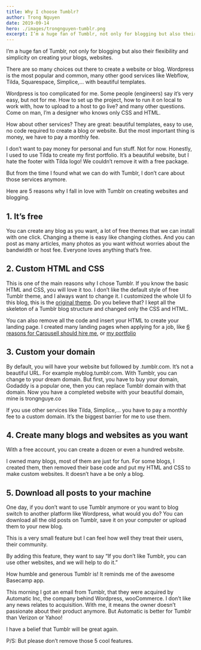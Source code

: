 ```yaml
---
title: Why I choose Tumblr?
author: Trong Nguyen
date: 2019-09-14
hero: ./images/trongnguyen-tumblr.png
excerpt: I’m a huge fan of Tumblr, not only for blogging but also their flexibility and simplicity on creating your blogs, websites.
---
```


I’m a huge fan of Tumblr, not only for blogging but also their flexibility and simplicity on creating your blogs, websites.

There are so many choices out there to create a website or blog. Wordpress is the most popular and common, many other good services like Webflow, Tilda, Squarespace, Simplice,… with beautiful templates.

Wordpress is too complicated for me. Some people (engineers) say it’s very easy, but not for me. How to set up the project, how to run it on local to work with, how to upload to a host to go live? and many other questions. Come on man, I’m a designer who knows only CSS and HTML.

How about other services? They are great: beautiful templates, easy to use, no code required to create a blog or website. But the most important thing is money, we have to pay a monthly fee.

I don’t want to pay money for personal and fun stuff. Not for now.
Honestly, I used to use Tilda to create my first portfolio. It’s a beautiful website, but I hate the footer with Tilda logo! We couldn’t remove it with a free package.

But from the time I found what we can do with Tumblr, I don’t care about those services anymore.

Here are 5 reasons why I fall in love with Tumblr on creating websites and blogging.

## 1. It’s free
You can create any blog as you want, a lot of free themes that we can install with one click. Changing a theme is easy like changing clothes.
And you can post as many articles, many photos as you want without worries about the bandwidth or host fee.
Everyone loves anything that’s free.

## 2. Custom HTML and CSS
This is one of the main reasons why I chose Tumblr.
If you know the basic HTML and CSS, you will love it too. I don’t like the default style of free Tumblr theme, and I always want to change it. I customized the whole UI fo this blog, this is the [original theme](https://oscar-theme.tumblr.com/). Do you believe that? I kept all the skeleton of a Tumblr blog structure and changed only the CSS and HTML.

You can also remove all the code and insert your HTML to create your landing page. I created many landing pages when applying for a job, like [6 reasons for Carousell should hire me](https://totorodesigns.com/carousell), or [my portfolio](https://trongnguyen.co/portfolio)

## 3. Custom your domain
By default, you will have your website but followed by .tumblr.com. It’s not a beautiful URL. For example myblog.tumblr.com. With Tumblr, you can change to your dream domain.
But first, you have to buy your domain, Godaddy is a popular one, then you can replace Tumblr domain with that domain.
Now you have a completed website with your beautiful domain, mine is trongnguye.co

If you use other services like Tilda, Simplice,… you have to pay a monthly fee to a custom domain. It’s the biggest barrier for me to use them.

## 4. Create many blogs and websites as you want
With a free account, you can create a dozen or even a hundred website.

I owned many blogs, most of them are just for fun. For some blogs, I created them, then removed their base code and put my HTML and CSS to make custom websites. It doesn’t have a be only a blog.

## 5. Download all posts to your machine
One day, if you don’t want to use Tumblr anymore or you want to blog switch to another platform like Wordpress, what would you do?
You can download all the old posts on Tumblr, save it on your computer or upload them to your new blog.

This is a very small feature but I can feel how well they treat their users, their community.

By adding this feature, they want to say “If you don’t like Tumblr, you can use other websites, and we will help to do it.”

How humble and generous Tumblr is! It reminds me of the awesome Basecamp app.

This morning I got an email from Tumblr, that they were acquired by Automatic Inc, the company behind Wordpress, wooCommerce. I don’t like any news relates to acquisition. With me, it means the owner doesn’t passionate about their product anymore. But Automatic is better for Tumblr than Verizon or Yahoo!

I have a belief that Tumblr will be great again.

P/S: But please don’t remove those 5 cool features.
